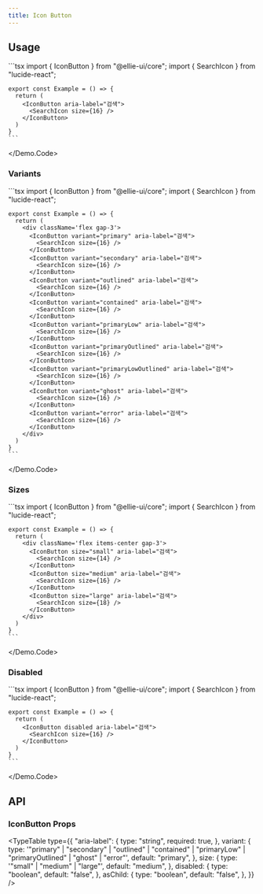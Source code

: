 ```yaml
---
title: Icon Button
---
```



## Usage

<Demo>
  <Demo.Preview>
    <IconButton aria-label="검색">
      <SearchIcon size={16} />
    </IconButton>
  </Demo.Preview>
  <Demo.Code>
  ```tsx
    import { IconButton } from "@ellie-ui/core";
    import { SearchIcon } from "lucide-react";

    export const Example = () => {
      return (
        <IconButton aria-label="검색">
          <SearchIcon size={16} />
        </IconButton>
      )
    }
    ```

  </Demo.Code>
</Demo>

### Variants

<Demo>
  <Demo.Preview>
    <div className='flex gap-3 flex-wrap'>
      <IconButton variant="primary" aria-label="검색">
        <SearchIcon size={16} />
      </IconButton>
      <IconButton variant="secondary" aria-label="검색">
        <SearchIcon size={16} />
      </IconButton>
      <IconButton variant="outlined" aria-label="검색">
        <SearchIcon size={16} />
      </IconButton>
      <IconButton variant="contained" aria-label="검색">
        <SearchIcon size={16} />
      </IconButton>
      <IconButton variant="primaryLow" aria-label="검색">
        <SearchIcon size={16} />
      </IconButton>
      <IconButton variant="primaryOutlined" aria-label="검색">
        <SearchIcon size={16} />
      </IconButton>
      <IconButton variant="primaryLowOutlined" aria-label="검색">
        <SearchIcon size={16} />
      </IconButton>
      <IconButton variant="ghost" aria-label="검색">
        <SearchIcon size={16} />
      </IconButton>
      <IconButton variant="error" aria-label="검색">
        <SearchIcon size={16} />
      </IconButton>
    </div>
  </Demo.Preview>
  <Demo.Code>
  ```tsx
    import { IconButton } from "@ellie-ui/core";
    import { SearchIcon } from "lucide-react";

    export const Example = () => {
      return (
        <div className='flex gap-3'>
          <IconButton variant="primary" aria-label="검색">
            <SearchIcon size={16} />
          </IconButton>
          <IconButton variant="secondary" aria-label="검색">
            <SearchIcon size={16} />
          </IconButton>
          <IconButton variant="outlined" aria-label="검색">
            <SearchIcon size={16} />
          </IconButton>
          <IconButton variant="contained" aria-label="검색">
            <SearchIcon size={16} />
          </IconButton>
          <IconButton variant="primaryLow" aria-label="검색">
            <SearchIcon size={16} />
          </IconButton>
          <IconButton variant="primaryOutlined" aria-label="검색">
            <SearchIcon size={16} />
          </IconButton>
          <IconButton variant="primaryLowOutlined" aria-label="검색">
            <SearchIcon size={16} />
          </IconButton>
          <IconButton variant="ghost" aria-label="검색">
            <SearchIcon size={16} />
          </IconButton>
          <IconButton variant="error" aria-label="검색">
            <SearchIcon size={16} />
          </IconButton>
        </div>
      )
    }
    ```

  </Demo.Code>
</Demo>

### Sizes

<Demo>
  <Demo.Preview>
    <div className='flex items-center gap-3'>
      <IconButton size="small" aria-label="검색">
        <SearchIcon size={14} />
      </IconButton>
      <IconButton size="medium" aria-label="검색">
        <SearchIcon size={16} />
      </IconButton>
      <IconButton size="large" aria-label="검색">
        <SearchIcon size={18} />
      </IconButton>
    </div>
  </Demo.Preview>
  <Demo.Code>
  ```tsx
    import { IconButton } from "@ellie-ui/core";
    import { SearchIcon } from "lucide-react";

    export const Example = () => {
      return (
        <div className='flex items-center gap-3'>
          <IconButton size="small" aria-label="검색">
            <SearchIcon size={14} />
          </IconButton>
          <IconButton size="medium" aria-label="검색">
            <SearchIcon size={16} />
          </IconButton>
          <IconButton size="large" aria-label="검색">
            <SearchIcon size={18} />
          </IconButton>
        </div>
      )
    }
    ```

  </Demo.Code>
</Demo>

### Disabled

<Demo>
  <Demo.Preview>
    <IconButton disabled aria-label="검색">
      <SearchIcon size={16} />
    </IconButton>
  </Demo.Preview>
  <Demo.Code>
  ```tsx
    import { IconButton } from "@ellie-ui/core";
    import { SearchIcon } from "lucide-react";

    export const Example = () => {
      return (
        <IconButton disabled aria-label="검색">
          <SearchIcon size={16} />
        </IconButton>
      )
    }
    ```

  </Demo.Code>
</Demo>

## API

### IconButton Props

<TypeTable
  type={{
    "aria-label": {
      type: "string",
      required: true,
    },
    variant: {
      type: '"primary" | "secondary" | "outlined" | "contained" | "primaryLow" | "primaryOutlined" | "ghost" | "error"',
      default: "primary",
    },
    size: {
      type: '"small" | "medium" | "large"',
      default: "medium",
    },
    disabled: {
      type: "boolean",
      default: "false",
    },
    asChild: {
      type: "boolean",
      default: "false",
    },
  }}
/>

